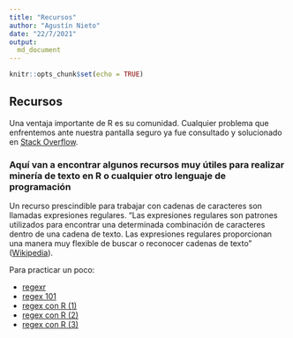 ```yaml
---
title: "Recursos"
author: "Agustín Nieto"
date: "22/7/2021"
output:
  md_document
---
```


```r
knitr::opts_chunk$set(echo = TRUE)
```
## Recursos

Una ventaja importante de R es su comunidad. Cualquier problema que enfrentemos ante nuestra pantalla seguro ya fue consultado y solucionado en [Stack Overflow](https://es.stackoverflow.com/).

### Aquí van a encontrar algunos recursos muy útiles para realizar minería de texto en R o cualquier otro lenguaje de programación

Un recurso prescindible para trabajar con cadenas de caracteres son llamadas expresiones regulares.
"Las expresiones regulares son patrones utilizados para encontrar una determinada combinación de caracteres dentro de una cadena de texto. Las expresiones regulares proporcionan una manera muy flexible de buscar o reconocer cadenas de texto" ([Wikipedia](https://es.wikipedia.org/wiki/Expresi%C3%B3n_regular)).

Para practicar un poco:

* [regexr](https://regexr.com/)
* [regex 101](https://regex101.com/)
* [regex con R (1)](https://rpubs.com/ydmarinb/429756#:~:text=Que%20son%20las%20expresiones%20regulares,caracteres%20u%20operaciones%20de%20sustituciones.)
* [regex con R (2)](http://griverorz.net/big-data/06-text-analysis/01-intro-regex.nb.html)
* [regex con R (3)](https://www.diegocalvo.es/expresiones-regulares-en-r/)


